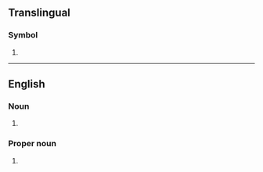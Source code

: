 {{also|nz|.nz|N.Z.}}
==Translingual==

===Symbol===
{{mul-symbol}}

# {{ISO 3166|1|2|New Zealand}}

----

==English==

===Noun===
{{en-noun|NZ}}

# {{initialism of|en|new zaïre}}

===Proper noun===
{{en-proper noun}}

# {{initialism of|en|New Zealand}}